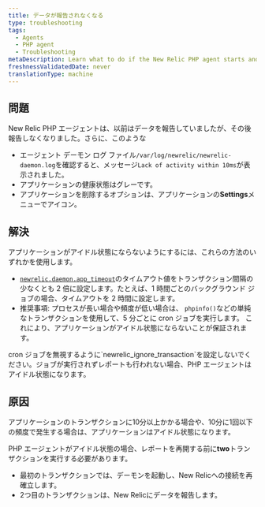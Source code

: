 ```yaml
---
title: データが報告されなくなる
type: troubleshooting
tags:
  - Agents
  - PHP agent
  - Troubleshooting
metaDescription: Learn what to do if the New Relic PHP agent starts and then stops reporting data.
freshnessValidatedDate: never
translationType: machine
---
```


## 問題

New Relic PHP エージェントは、以前はデータを報告していましたが、その後報告しなくなりました。さらに、このような

* エージェント デーモン ログ ファイル`/var/log/newrelic/newrelic-daemon.log`を確認すると、メッセージ`Lack of activity within 10ms`が表示されました。
* アプリケーションの健康状態はグレーです。
* アプリケーションを削除するオプションは、アプリケーションの<DNT>**Settings**</DNT>メニューで<Icon name="fe-settings" />アイコン。

## 解決

アプリケーションがアイドル状態にならないようにするには、これらの方法のいずれかを使用します。

* [`newrelic.daemon.app_timeout`](/docs/agents/php-agent/configuration/php-agent-configuration#inivar-daemon-app_timeout)のタイムアウト値をトランザクション間隔の少なくとも 2 倍に設定します。たとえば、1 時間ごとのバックグラウンド ジョブの場合、タイムアウトを 2 時間に設定します。
* 推奨事項: プロセスが長い場合や頻度が低い場合は、 `phpinfo()`などの単純なトランザクションを使用して、5 分ごとに cron ジョブを実行します。 これにより、アプリケーションがアイドル状態にならないことが保証されます。

<Callout variant="important">
  cron ジョブを無視するように`newrelic_ignore_transaction`を設定しないでください。ジョブが実行されずレポートも行われない場合、PHP エージェントはアイドル状態になります。
</Callout>

## 原因

アプリケーションのトランザクションに10分以上かかる場合や、10分に1回以下の頻度で発生する場合は、アプリケーションはアイドル状態になります。

PHP エージェントがアイドル状態の場合、レポートを再開する前に<DNT>**two**</DNT>トランザクションを実行する必要があります。

* 最初のトランザクションでは、デーモンを起動し、New Relicへの接続を再確立します。
* 2つ目のトランザクションは、New Relicにデータを報告します。